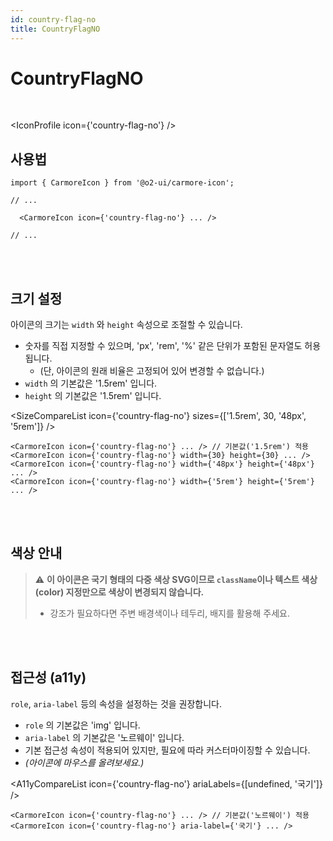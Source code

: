 ```yaml
---
id: country-flag-no
title: CountryFlagNO
---
```




# CountryFlagNO

<br />

<IconProfile icon={'country-flag-no'} />

## 사용법

```tsx
import { CarmoreIcon } from '@o2-ui/carmore-icon';

// ...

  <CarmoreIcon icon={'country-flag-no'} ... />

// ...
```

<br />
<br />

## 크기 설정

아이콘의 크기는 `width` 와 `height` 속성으로 조절할 수 있습니다.

- 숫자를 직접 지정할 수 있으며, 'px', 'rem', '%' 같은 단위가 포함된 문자열도 허용됩니다.
  - (단, 아이콘의 원래 비율은 고정되어 있어 변경할 수 없습니다.)
- `width` 의 기본값은 '1.5rem' 입니다.
- `height` 의 기본값은 '1.5rem' 입니다.

<SizeCompareList icon={'country-flag-no'} sizes={['1.5rem', 30, '48px', '5rem']} />

```tsx
<CarmoreIcon icon={'country-flag-no'} ... /> // 기본값('1.5rem') 적용
<CarmoreIcon icon={'country-flag-no'} width={30} height={30} ... />
<CarmoreIcon icon={'country-flag-no'} width={'48px'} height={'48px'} ... />
<CarmoreIcon icon={'country-flag-no'} width={'5rem'} height={'5rem'} ... />
```

<br />
<br />

## 색상 안내

> ⚠️ <b>이 아이콘은 국기 형태의 다중 색상 SVG이므로 `className`이나 텍스트 색상(color) 지정만으로 색상이 변경되지 않습니다. </b>
>
> - 강조가 필요하다면 주변 배경색이나 테두리, 배지를 활용해 주세요.

<br />
<br />

## 접근성 (a11y)

`role`, `aria-label` 등의 속성을 설정하는 것을 권장합니다.

- `role` 의 기본값은 'img' 입니다.
- `aria-label` 의 기본값은 '노르웨이' 입니다.
- 기본 접근성 속성이 적용되어 있지만, 필요에 따라 커스터마이징할 수 있습니다.
- _(아이콘에 마우스를 올려보세요.)_

<A11yCompareList icon={'country-flag-no'} ariaLabels={[undefined, '국기']} />

```tsx
<CarmoreIcon icon={'country-flag-no'} ... /> // 기본값('노르웨이') 적용
<CarmoreIcon icon={'country-flag-no'} aria-label={'국기'} ... />
```
